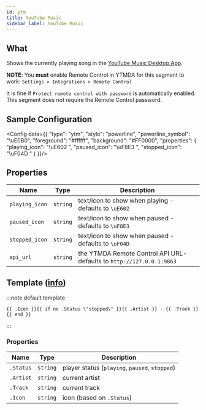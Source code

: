 ```yaml
---
id: ytm
title: YouTube Music
sidebar_label: YouTube Music
---
```


## What

Shows the currently playing song in the [YouTube Music Desktop App](https://github.com/ytmdesktop/ytmdesktop).

**NOTE**: You **must** enable Remote Control in YTMDA for this segment to work: `Settings > Integrations > Remote Control`

It is fine if `Protect remote control with password` is automatically enabled. This segment does not require the
Remote Control password.

## Sample Configuration


<Config data={{
  "type": "ytm",
  "style": "powerline",
  "powerline_symbol": "\uE0B0",
  "foreground": "#ffffff",
  "background": "#FF0000",
  "properties": {
    "playing_icon": "\uE602 ",
    "paused_icon": "\uF8E3 ",
    "stopped_icon": "\uF04D "
  }
}}/>

## Properties

| Name           | Type     | Description                                                           |
| -------------- | -------- | --------------------------------------------------------------------- |
| `playing_icon` | `string` | text/icon to show when playing - defaults to `\uE602 `                |
| `paused_icon`  | `string` | text/icon to show when paused - defaults to `\uF8E3 `                 |
| `stopped_icon` | `string` | text/icon to show when paused - defaults to `\uF04D `                 |
| `api_url`      | `string` | the YTMDA Remote Control API URL- defaults to `http://127.0.0.1:9863` |

## Template ([info][templates])

:::note default template

```template
{{ .Icon }}{{ if ne .Status \"stopped\" }}{{ .Artist }} - {{ .Track }}{{ end }}
```

:::

### Properties

| Name      | Type     | Description                                    |
| --------- | -------- | ---------------------------------------------- |
| `.Status` | `string` | player status (`playing`, `paused`, `stopped`) |
| `.Artist` | `string` | current artist                                 |
| `.Track`  | `string` | current track                                  |
| `.Icon`   | `string` | icon (based on `.Status`)                      |

[templates]: /docs/configuration/templates
[templates]: /docs/configuration/templates
